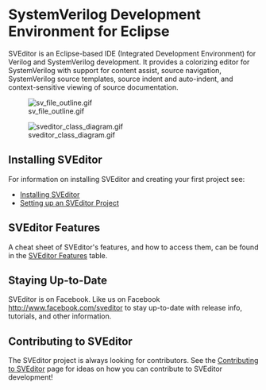 = SystemVerilog Development Environment for Eclipse =


SVEditor is an Eclipse-based IDE (Integrated Development Environment) for Verilog and SystemVerilog development. It provides a colorizing editor 
for SystemVerilog with support for content assist, source navigation, 
SystemVerilog source templates, source indent and auto-indent, and context-sensitive viewing of source documentation.

[[Image:sv_file_outline.gif]]

[[Image:sveditor_class_diagram.gif]]

== Installing SVEditor ==
For information on installing SVEditor and creating your first project see:
* [[Installing_SVEditor|Installing SVEditor]]
* [[Setting_up_an_SVEditor_Project|Setting up an SVEditor Project]]

== SVEditor Features ==
A cheat sheet of SVEditor's features, and how to access them, can be found in the [[SVEditor_Features|SVEditor Features]] table.

== Staying Up-to-Date ==
SVEditor is on Facebook. Like us on Facebook [http://www.facebook.com/sveditor http://www.facebook.com/sveditor] to stay up-to-date with release info, tutorials, and other information.


== Contributing to SVEditor ==
The SVEditor project is always looking for contributors. See the 
[[Contributing_to_SVEditor|Contributing to SVEditor]] page for ideas on how
you can contribute to SVEditor development!


